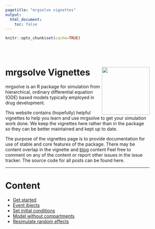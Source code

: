 ```yaml
---
pagetitle: "mrgsolve vignettes"
output: 
  html_document: 
    toc: false
---
```


```r
knitr::opts_chunk$set(cache=TRUE)
```

<style type="text/css">
.title {
  display: none;
}
#getting-started img {
  margin-right: 10px;
}
</style>

<div class="row" style="padding-top: 30px; width: 90%">
<!--div class="col-sm-6"-->

# **mrgsolve <grn>Vignettes</grn>** <img src="images/mrgsolve_hex.png" align="right" width="150px"></img>

mrgsolve is an R package for simulation from hierarchical, ordinary differential 
equation (ODE) based models typically employed in drug development.

This website contains (hopefully) helpful vignettes to help you learn and 
use mrgsolve to get your simulation work done.  We keep the vignettes here
rather than in the package so they can be better maintained and 
kept up to date.

The purpose of the vignettes page is to provide documentation 
for use of stable and core features of the package. There may be content overlap in the vignette and [blog](https://mrgsolve.github.io/blog) content Feel free to comment on any of the content or report other issues in the issue tracker. The source code for all posts can be found here.

<hr></hr>


# Content

- [Get started](01-get-started.html)
- [Event ibjects](events.html)
- [Set initial conditions](init.html)
- [Model without compartments](dollar_pred.html)
- [Resimulate random effects](simeta.html)

</div>
